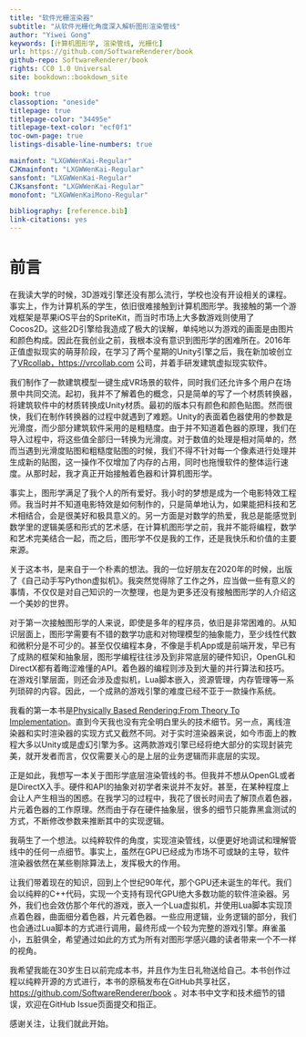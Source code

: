 ```yaml
--- 
title: "软件光栅渲染器"
subtitle: "从软件光栅化角度深入解析图形渲染管线"
author: "Yiwei Gong"
keywords: [计算机图形学, 渲染管线, 光栅化]
url: https://github.com/SoftwareRenderer/book
github-repo: SoftwareRenderer/book
rights: CC0 1.0 Universal
site: bookdown::bookdown_site

book: true
classoption: "oneside"
titlepage: true
titlepage-color: "34495e"
titlepage-text-color: "ecf0f1"
toc-own-page: true
listings-disable-line-numbers: true

mainfont: "LXGWWenKai-Regular"
CJKmainfont: "LXGWWenKai-Regular"
sansfont: "LXGWWenKai-Regular"
CJKsansfont: "LXGWWenKai-Regular"
monofont: "LXGWWenKaiMono-Regular"

bibliography: [reference.bib]
link-citations: yes
---
```


# 前言

在我读大学的时候，3D游戏引擎还没有那么流行，学校也没有开设相关的课程。事实上，作为计算机系的学生，依旧很难接触到计算机图形学。我接触的第一个游戏框架是苹果iOS平台的SpriteKit，而当时市场上大多数游戏则使用了Cocos2D。这些2D引擎给我造成了极大的误解，单纯地以为游戏的画面是由图片和颜色构成。因此在我创业之前，我根本没有意识到图形学的困难所在。2016年正值虚拟现实的萌芽阶段，在学习了两个星期的Unity引擎之后，我在新加坡创立了[VRcollab，https://vrcollab.com](https://vrcollab.com) 公司，并着手研发建筑虚拟现实软件。

我们制作了一款建筑模型一键生成VR场景的软件，同时我们还允许多个用户在场景中共同交流。起初，我并不了解着色的概念，只是简单的写了一个材质转换器，将建筑软件中的材质转换成Unity材质。最初的版本只有颜色和颜色贴图。然而很快，我们在制作转换器的过程中就遇到了难题。Unity的表面着色器使用的参数是光滑度，而少部分建筑软件采用的是粗糙度。由于并不知道着色器的原理，我们在导入过程中，将这些值全部归一转换为光滑度。对于数值的处理是相对简单的，然而当遇到光滑度贴图和粗糙度贴图的时候，我们不得不针对每一个像素进行处理并生成新的贴图，这一操作不仅增加了内存的占用，同时也拖慢软件的整体运行速度。从那时起，我才真正开始接触着色器和计算机图形学。

事实上，图形学满足了我个人的所有爱好。我小时的梦想是成为一个电影特效工程师。我当时并不知道电影特效是如何制作的，只是简单地认为，如果能把科技和艺术相结合，会是很美好和极具意义的。另一方面是对数学的热爱，我总是能感觉到数学里的逻辑美感和形式的艺术感，在计算机图形学之前，我并不能将编程，数学和艺术完美结合一起，而之后，图形学不仅是我的工作，还是我快乐和价值的主要来源。

关于这本书，是来自于一个朴素的想法。我的一位好朋友在2020年的时候，出版了《自己动手写Python虚拟机》。我突然觉得除了工作之外，应当做一些有意义的事情，不仅仅是对自己知识的一次整理，也是为更多还没有接触图形学的人介绍这一个美妙的世界。

对于第一次接触图形学的人来说，即使是多年的程序员，依旧是非常困难的。从知识层面上，图形学需要有不错的数学功底和对物理模型的抽象能力，至少线性代数和微积分是不可少的。甚至仅仅编程本身，不像是手机App或是前端开发，早已有了成熟的框架和抽象层，图形学编程往往涉及到非常底层的硬件知识，OpenGL和DirectX都有着晦涩难懂的API。着色器的编程则涉及到大量的并行算法和技巧。在游戏引擎层面，则还会涉及虚拟机，Lua脚本嵌入，资源管理，内存管理等一系列琐碎的内容。因此，一个成熟的游戏引擎的难度已经不亚于一款操作系统。

我看的第一本书是[Physically Based Rendering:From Theory To Implementation](https://pbr-book.org/)。直到今天我也没有完全明白里头的技术细节。另一点，离线渲染器和实时渲染器的实现方式又截然不同。对于实时渲染器来说，如今市面上的教程大多以Unity或是虚幻引擎为多。这两款游戏引擎已经将绝大部分的实现封装完美，就开发者而言，仅仅需要关心的是上层的业务逻辑而非底层的实现。

正是如此，我想写一本关于图形学底层渲染管线的书。但我并不想从OpenGL或者是DirectX入手。硬件和API的抽象对初学者来说并不友好。甚至，在某种程度上会让人产生相当的困惑。在我学习的过程中，我花了很长时间去了解顶点着色器，片元着色器的工作原理。然而由于存在硬件抽象层，很多的细节只能靠黑盒测试的方式，不断修改参数来推断其中的实现逻辑。

我萌生了一个想法。以纯粹软件的角度，实现渲染管线，以便更好地调试和理解管线中的任何一点细节。事实上，虽然在GPU已经成为市场不可或缺的主导，软件渲染器依然在某些剔除算法上，发挥极大的作用。

让我们带着现在的知识，回到上个世纪90年代，那个GPU还未诞生的年代。我们会以纯粹的C++代码，实现一个支持有现代GPU绝大多数功能的软件渲染器。另外，我们也会效仿那个年代的游戏，嵌入一个Lua虚拟机，并使用Lua脚本实现顶点着色器，曲面细分着色器，片元着色器。一些应用逻辑，业务逻辑的部分，我们也会通过Lua脚本的方式进行调用，最终形成一个较为完整的游戏引擎。麻雀虽小，五脏俱全，希望通过如此的方式为所有对图形学感兴趣的读者带来一个不一样的视角。

我希望我能在30岁生日以前完成本书，并且作为生日礼物送给自己。本书创作过程以纯粹开源的方式进行，本书的原稿发布在GitHub共享社区，[https://github.com/SoftwareRenderer/book](https://github.com/SoftwareRenderer/book) 。对本书中文字和技术细节的错误，欢迎在GitHub Issue页面提交和指正。

感谢关注，让我们就此开始。
